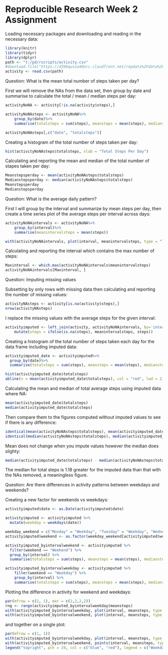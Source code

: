 
Reproducible Research Week 2 Assignment
=======================================

Loading necessary packages and downloading and reading in the necessary data:
```{r}
library(knitr)
library(tidyr)
library(dplyr)
path <- "t:/pd/rscripts/activity.csv"
#download.file("https://d396qusza40orc.cloudfront.net/repdata%2Fdata%2Factivity.zip", path)
activity <- read.csv(path)
```



Question: What is the mean total number of steps taken per day?

First we will remove the NAs from the data set, then group by date and summarise to calculate the total / mean / median steps per day:
```{r}
activityNoNA <- activity[!is.na(activity$steps),]

activityNoNAsteps <- activityNoNA%>%
    group_by(date)%>%
    summarise(totalsteps = sum(steps), meansteps = mean(steps), mediansteps = median(steps))

activityNoNAsteps[,c("date", "totalsteps")]
```

Creating a histogram of the total number of steps taken per day:
```{r}
hist(activityNoNAsteps$totalsteps, xlab = "Total Steps Per Day")
```

Calculating and reporting the mean and median of the total number of stapes taken per day:
```{r}
Meanstepsperday <- mean(activityNoNAsteps$totalsteps)
Medianstepsperday <- median(activityNoNAsteps$totalsteps)
Meanstepsperday
Medianstepsperday
```



Question: What is the average daily pattern?

First I will group by the interval and summarize by mean steps per day, then create a time series plot of the average steps per interval across  days:
```{r}
activityNoNAintervals <- activityNoNA%>%
    group_by(interval)%>%
    summarise(meanintervalsteps = mean(steps))

with(activityNoNAintervals, plot(interval, meanintervalsteps, type = "l", xlab = "Interval", ylab = "Avg of Mean Interval Steps Across Days"))
```

Calculating and reporting the interval which contains the max number of steps:
```{r}
Maxinterval <- which.max(activityNoNAintervals$meanintervalsteps)
activityNoNAintervals[Maxinterval, ]
```



Question: Imputing missing values 

Subsetting by only rows with missing data then calculating and reporting the number of missing values:
```{r}
activityNAsteps <- activity[is.na(activity$steps),]
nrow(activityNAsteps)
```

I replace the missing values with the average steps for the given interval:
```{r}
activityimputed <- left_join(activity, activityNoNAintervals, by='interval') %>%
    mutate(steps = ifelse(is.na(steps), meanintervalsteps, steps))
```

Creating a histogram of the total number of steps taken each day for the data frame including imputed data:
```{r}
activityimputed_date <- activityimputed%>%
  group_by(date)%>%
  summarise(totalsteps = sum(steps), meansteps = mean(steps), mediansteps = median(steps))

hist(activityimputed_date$totalsteps)
abline(v = mean(activityimputed_date$totalsteps), col = "red", lwd = 2)
```

Calculating the mean and median of total average steps using imputed data where NA: 
```{r}
mean(activityimputed_date$totalsteps)
median(activityimputed_date$totalsteps)
```

Then compare them to the figures computed without imputed values to see if there is any difference:
```{r}
identical(mean(activityNoNAsteps$totalsteps), mean(activityimputed_date$totalsteps))
identical(median(activityNoNAsteps$totalsteps), median(activityimputed_date$totalsteps))
```

Mean does not change when you impute values however the median does slighty:
```{r}
median(activityimputed_date$totalsteps) - median(activityNoNAsteps$totalsteps) 
```
The median for total steps is 1.18 greater for the imputed data than that with the NAs removed, a meaningless figure.



Question: Are there differences in activity patterns between weekdays and weekends?

Creating a new factor for weekends vs weekdays:
```{r}
activityimputed$date <- as.Date(activityimputed$date)

activityimputed <- activityimputed %>% 
  mutate(weekday = weekdays(date))

weekday_weekend = c("Monday" = "Weekday", "Tuesday" = "Weekday", "Wednesday" = "Weekday", "Thursday" = "Weekday", "Friday"="Weekday", "Saturday" = "Weekend", "Sunday"="Weekend") 
activityimputed$weekend <- as.factor(weekday_weekend[activityimputed$weekday])

activityimputed_byintervalweekend <- activityimputed %>%   
  filter(weekend == "Weekend") %>% 
  group_by(interval) %>% 
  summarise(totalsteps = sum(steps), meansteps = mean(steps), mediansteps = median(steps))

activityimputed_byintervalweekday <- activityimputed %>%   
    filter(weekend == "Weekday") %>% 
    group_by(interval) %>% 
    summarise(totalsteps = sum(steps), meansteps = mean(steps), mediansteps = median(steps))
```


Plotting the difference in activity for weekend and weekdays:
```{r}

par(mfrow = c(2, 1), mar = c(2,2,2,2))
rng <- range(activityimputed_byintervalweekday$meansteps)
with(activityimputed_byintervalweekday, plot(interval, meansteps, type = "l", col = "blue", xlab = "Mean Steps Per Interval- Weekdays", ylim = rng))
with(activityimputed_byintervalweekend, plot(interval, meansteps, type = "l", col = "red", xlab = "Mean Steps Per Interval - Weekends", ylim = rng))
```

and together on a single plot:
```{r}
par(mfrow = c(1, 1))
with(activityimputed_byintervalweekday, plot(interval, meansteps, type = "l", col = "blue", xlab = "Mean Steps Per Interval", ylim = rng))
with(activityimputed_byintervalweekend, points(interval, meansteps, type = "l", col = "red", ylim = rng))
legend("topright", pch = 19, col = c("blue", "red"), legend = c("Weekdays", "Weekends"))
```

